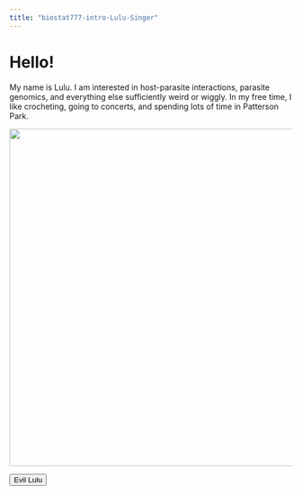 ```yaml
---
title: "biostat777-intro-Lulu-Singer"
---
```


# Hello!

My name is Lulu. I am interested in host-parasite interactions, parasite genomics, and everything else sufficiently weird or wiggly. In my free time, I like crocheting, going to concerts, and spending lots of time in Patterson Park.

<img id="pic" src="images/lulu.jpg" style="width:600px">

<button class="btn btn-danger btn-lg" onclick="document.getElementById('pic').src='images/evil_lulu.jpg';document.getElementById('secret_button').style.display='block'">Evil Lulu</button>

<button id="secret_button" class="btn btn-outline-primary btn-lg" onclick="document.getElementById('pic').src='images/lulu.jpg';document.getElementById('secret_button').style.display='none'" style="display:none">AAAAH!</button>